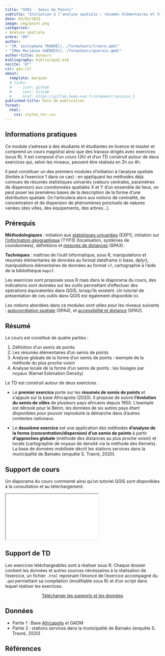 ```yaml
---
title: "SPA1 - Semis de Points"
subtitle: "Initiation à l’analyse spatiale : résumés élémentaires et formes de semis de points"
date: 03/02/2023
image: img/point.png
categories: 
- Analyse spatiale
ordre: "09" 
author: 
- "[M. Souleymane TRAORÉ](../formateurs/traore.qmd)"
- "[Mme Marianne GUÉROIS](../formateurs/guerois.qmd)"
author-title: Auteurs
bibliography: biblio/spa1.bib
nocite: '@*'
csl: geo.csl
about:
  template: marquee
  # links:
  #   - icon: github
  #     text: GitLab
  #     href: https://gitlab.huma-num.fr/elementr/session_2
published-title: Date de publication 
format:
  html: 
    css: styles_ter.css
---
```


<!-- ::: {#contrib} -->

<!-- ### Contributeur·rice·s -->

<!-- ::: -->

## <i class="bi bi-info-circle"></i> Informations pratiques

Ce module s'adresse à des étudiants et étudiantes en licence et master et comprend un cours magistral ainsi que des travaux dirigés avec exercices (sous R). Il est composé d'un cours (2h) et d'un TD construit autour de deux exercices qui, selon les niveaux, peuvent être réalisés en 2h ou 4h.

Il peut constituer un des premiers modules d'initiation à l'analyse spatiale (limitée à l'exercice 1 dans ce cas) : en appliquant les méthodes déjà connues de résumés statistiques univariés (valeurs centrales, paramètres de dispersion) aux coordonnées spatiales X et Y d'un ensemble de lieux, on peut poser les premières bases de la description de la forme d'une distribution spatiale. On l'articulera alors aux notions de centralité, de concentration et de dispersion de phénomènes ponctuels de natures variées (des villes, des équipements, des arbres...).

## <i class="bi bi-ui-checks-grid"></i> Prérequis

**Méthodologiques** : initiation aux [statistiques univariées](exp1_uni.qmd) (EXP1), initiation sur [l'information géographique](typ3_ig.qmd) (TYP3) (localisation, systèmes de coordonnées), définitions et [mesures de distances](spa3_int.qmd) (SPA3).

**Techniques** : maîtrise de l'outil informatique, sous R, manipulations et résumés élémentaires de données au format dataframe (r base, dplyr), manipulations élémentaires de données au format `sf`, cartographie à l'aide de la bibliothèque `mapsf`.

Les exercices sont proposés sous R mais dans le diaporama du cours, des indications sont données sur les outils permettant d'effectuer des opérations équivalentes dans QGIS, lorsqu'ils existent. Un tutoriel de présentation de ces outils dans QGIS est également disponible ici.

Les notions abordées dans ce modules sont utiles pour les niveaux suivants : [autocorrélation spatiale](spa4_aut.qmd) (SPA4), et [accessibilité et distance](spa2_dis.qmd) (SPA2).

## <i class="bi bi-bookmark"></i> Résumé

Le cours est constitué de quatre parties :

1.  Définition d'un semis de points
2.  Les résumés élémentaires d'un semis de points
3.  Analyse globale de la forme d'un semis de points : exemple de la méthode du plus proche voisin
4.  Analyse locale de la forme d'un semis de points : les lissages par noyaux (Kernel Estimation Density)

Le TD est construit autour de deux exercices :

-   Le **premier exercice** porte sur les **résumés de semis de points** et s'appuie sur la base Africapolis (2020). Il propose de suivre **l'évolution du semis de villes** de plusieurs pays africains depuis 1950. L'exemple est déroulé pour le Bénin, les données de six autres pays étant disponibles pour pouvoir reproduire la démarche dans d'autres contextes nationaux.

-   Le **deuxième exercice** est une application des méthodes **d'analyse de la forme (concentration/dispersion) d'un semis de points** à partir **d'approches globale** (méthode des distances au plus proche voisin) et locale (cartographie de noyaux de densité via la méthode des Kernels). La base de données mobilisée décrit les stations services dans la municipalité de Bamako (enquête S. Traoré, 2020).

## <i class="bi bi-person-video3"></i> Support de cours

Un diaporama du cours commenté ainsi qu'un tutoriel QGIS sont disponibles à la consultation et au téléchargement.

<object class="slide" data="../modules/support/spa1_sem.pdf" type="application/pdf">

<iframe class="slide" src="../modules/support/spa1_sem.pdf">

</iframe>

</object>

## <i class="bi bi-person-video3"></i> Support de TD

Les exercices téléchargeables sont à réaliser sous R. Chaque dossier contient les données et autres sources nécéssaires à la réalisation de l'exercice, un fichier `.html` reprenant l'énoncé de l'exercice accompagné du `.qmd` permettant sa compilation (modifiable sous R) et d'un script dans lequel réaliser les exercices.

<center><a href="https://bit.ly/3M4rnqt" class="btn btn-warning" role="button" aria-disabled="true" target="_blank" rel="noopener noreferrer"><i class="bi bi-cloud-arrow-down"></i> Télécharger les supports et les données </a></center>

## <i class="bi bi-clipboard-data"></i> Données

-   Partie 1 : Base [Africapolis](../donnees/vil_afric_2015.qmd) et GADM
-   Partie 2 : stations services dans la municipalité de Bamako (enquête S. Traoré, 2020)

## <i class="bi bi-file-earmark-text"></i> Références

::: {#refs}
:::
